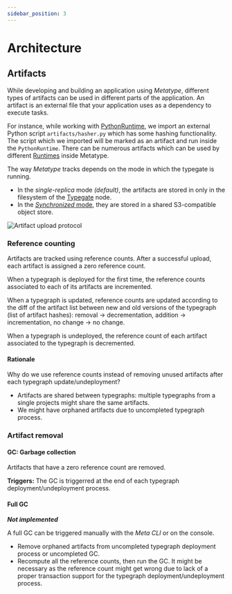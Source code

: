 ```yaml
---
sidebar_position: 3
---
```


# Architecture

## Artifacts

While developing and building an application using _Metatype_, different types of artifacts can be used in different parts of the application. An artifact is an external file that your application uses as a dependency to execute tasks.

For instance, while working with [PythonRuntime](/docs/reference/runtimes/python), we import an external Python script `artifacts/hasher.py` which has some hashing functionality. The script which we imported will be marked as an artifact and run inside the `PythonRuntime`. There can be numerous artifacts which can be used by different [Runtimes](/docs/reference/runtimes) inside Metatype.

The way _Metatype_ tracks depends on the mode in which the typegate is running.

- In the _single-replica_ mode _(default)_, the artifacts are stored in only in the filesystem of the [Typegate](/docs/reference/typegate) node.
- In the [_Synchronized_ mode](/docs/reference/typegate/synchronization), they are stored in a shared S3-compatible object store.

<div className="text-center md:float-right p-8">

![Artifact upload protocol](artifact_upload_protocol.drawio.svg "Artifact upload protocol")

</div>

### Reference counting

Artifacts are tracked using reference counts. After a successful upload, each artifact is assigned a zero reference count.

When a typegraph is deployed for the first time, the reference counts associated to each of its artifacts are incremented.

When a typegraph is updated, reference counts are updated according to the diff of the artifact list between new and old versions of the typegraph (list of artifact hashes): removal &rarr; decrementation, addition &rarr; incrementation, no change &rarr; no change.

When a typegraph is undeployed, the reference count of each artifact associated to the typegraph is decremented.

#### Rationale

Why do we use reference counts instead of removing unused artifacts after each typegraph update/undeployment?

- Artifacts are shared between typegraphs: multiple typegraphs from a single projects might share the same artifacts.
- We might have orphaned artifacts due to uncompleted typegraph process.

### Artifact removal

#### GC: Garbage collection

Artifacts that have a zero reference count are removed.

**Triggers:** The GC is triggerred at the end of each typegraph deployment/undeployment process.

#### Full GC

**_Not implemented_**

<!-- MET-498 -->

A full GC can be triggered manually with the _Meta CLI_ or on the console.

- Remove orphaned artifacts from uncompleted typegraph deployment process or uncompleted GC.
- Recompute all the reference counts, then run the GC. It might be necessary as the reference count might get wrong due to lack of a proper transaction support for the typegraph deployment/undeployment process.
